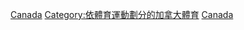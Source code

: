 {{Commons cat|Motorsports in Canada}}

[[Category:各國動力運動|Canada]]
[[Category:依體育運動劃分的加拿大體育|Category:依體育運動劃分的加拿大體育]]
[[Category:北美洲動力運動|Canada]]